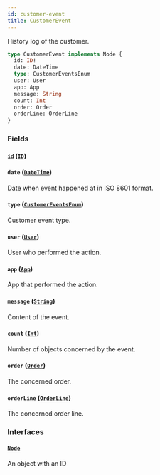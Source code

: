 ```yaml
---
id: customer-event
title: CustomerEvent
---
```



History log of the customer.

```graphql
type CustomerEvent implements Node {
  id: ID!
  date: DateTime
  type: CustomerEventsEnum
  user: User
  app: App
  message: String
  count: Int
  order: Order
  orderLine: OrderLine
}
```


### Fields

#### `id` ([`ID`](../../../developer/api-reference/scalars/id))




#### `date` ([`DateTime`](../../../developer/api-reference/scalars/date-time))

Date when event happened at in ISO 8601 format.


#### `type` ([`CustomerEventsEnum`](../../../developer/api-reference/enums/customer-events-enum))

Customer event type.


#### `user` ([`User`](../../../developer/api-reference/objects/user))

User who performed the action.


#### `app` ([`App`](../../../developer/api-reference/objects/app))

App that performed the action.


#### `message` ([`String`](../../../developer/api-reference/scalars/string))

Content of the event.


#### `count` ([`Int`](../../../developer/api-reference/scalars/int))

Number of objects concerned by the event.


#### `order` ([`Order`](../../../developer/api-reference/objects/order))

The concerned order.


#### `orderLine` ([`OrderLine`](../../../developer/api-reference/objects/order-line))

The concerned order line.


### Interfaces

#### [`Node`](../../../developer/api-reference/interfaces/node) 

An object with an ID




